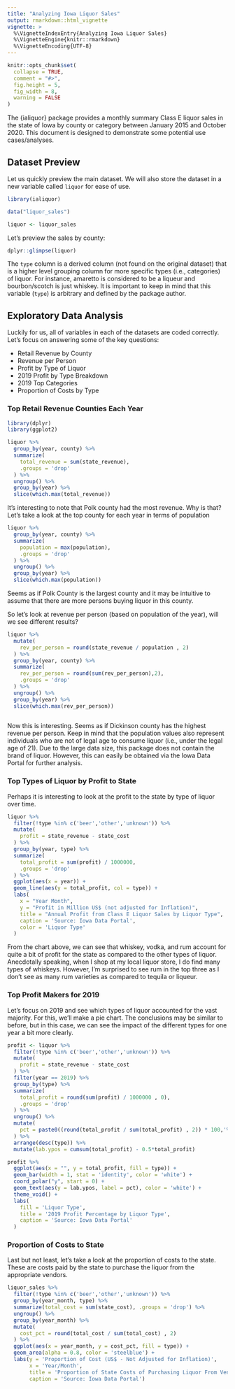 ```yaml
---
title: "Analyzing Iowa Liquor Sales"
output: rmarkdown::html_vignette
vignette: >
  %\VignetteIndexEntry{Analyzing Iowa Liquor Sales}
  %\VignetteEngine{knitr::rmarkdown}
  %\VignetteEncoding{UTF-8}
---
```


```r
knitr::opts_chunk$set(
  collapse = TRUE,
  comment = "#>",
  fig.height = 5,
  fig_width = 8,
  warning = FALSE
)
```

The {ialiquor} package provides a monthly summary Class E liquor sales in the state of Iowa by county or category between January 2015 and October 2020. This document is designed to demonstrate some potential use cases/analyses.

## Dataset Preview

Let us quickly preview the main dataset. We will also store the dataset in a new variable called `liquor` for ease of use.

```r
library(ialiquor)

data("liquor_sales")

liquor <- liquor_sales
```

Let's preview the sales by county:

```r

dplyr::glimpse(liquor)

```

The `type` column is a derived column (not found on the original dataset) that is a higher level grouping column for more specific types (i.e., categories) of liquor. For instance, amaretto is considered to be a liqueur and bourbon/scotch is just whiskey. It is important to keep in mind that this variable (`type`) is arbitrary and defined by the package author.

## Exploratory Data Analysis

Luckily for us, all of variables in each of the datasets are coded correctly. Let's focus on answering some of the key questions:

- Retail Revenue by County
- Revenue per Person
- Profit by Type of Liquor
- 2019 Profit by Type Breakdown
- 2019 Top Categories
- Proportion of Costs by Type

### Top Retail Revenue Counties Each Year


```r

library(dplyr)
library(ggplot2)

liquor %>%
  group_by(year, county) %>%
  summarize(
    total_revenue = sum(state_revenue),
    .groups = 'drop'
  ) %>%
  ungroup() %>%
  group_by(year) %>%
  slice(which.max(total_revenue))

```

It's interesting to note that Polk county had the most revenue. Why is that? Let's take a look at the top county for each year in terms of population

```r
liquor %>%
  group_by(year, county) %>%
  summarize(
    population = max(population),
    .groups = 'drop'
  ) %>%
  ungroup() %>%
  group_by(year) %>%
  slice(which.max(population))
```

Seems as if Polk County is the largest county and it may be intuitive to assume that there are more persons buying liquor in this county.

So let's look at revenue per person (based on population of the year), will we see different results?

```r
liquor %>%
  mutate(
    rev_per_person = round(state_revenue / population , 2)
  ) %>%
  group_by(year, county) %>%
  summarize(
    rev_per_person = round(sum(rev_per_person),2),
    .groups = 'drop'
  ) %>%
  ungroup() %>%
  group_by(year) %>%
  slice(which.max(rev_per_person))
  
```

Now this is interesting. Seems as if Dickinson county has the highest revenue per person. Keep in mind that the population values also represent individuals who are not of legal age to consume liquor (i.e., under the legal age of 21). Due to the large data size, this package does not contain the brand of liquor. However, this can easily be obtained via the Iowa Data Portal for further analysis.

### Top Types of Liquor by Profit to State

Perhaps it is interesting to look at the profit to the state by type of liquor over time.

```r
liquor %>%
  filter(!type %in% c('beer','other','unknown')) %>%
  mutate(
    profit = state_revenue - state_cost
  ) %>%
  group_by(year, type) %>%
  summarize(
    total_profit = sum(profit) / 1000000,
    .groups = 'drop'
  ) %>%
  ggplot(aes(x = year)) +
  geom_line(aes(y = total_profit, col = type)) +
  labs(
    x = "Year Month", 
    y = "Profit in Million US$ (not adjusted for Inflation)", 
    title = "Annual Profit from Class E Liquor Sales by Liquor Type",
    caption = 'Source: Iowa Data Portal',
    color = 'Liquor Type'
  )
```

From the chart above, we can see that whiskey, vodka, and rum account for quite a bit of profit for the state as compared to the other types of liquor. Anecdotally speaking, when I shop at my local liquor store, I do find many types of whiskeys. However, I'm surprised to see rum in the top three as I don't see as many rum varieties as compared to tequila or liqueur.

### Top Profit Makers for 2019

Let's focus on 2019 and see which types of liquor accounted for the vast majority. For this, we'll make a pie chart. The conclusions may be similar to before, but in this case, we can see the impact of the different types for one year a bit more clearly.

```r
profit <- liquor %>%
  filter(!type %in% c('beer','other','unknown')) %>%
  mutate(
    profit = state_revenue - state_cost
  ) %>%
  filter(year == 2019) %>%
  group_by(type) %>%
  summarize(
    total_profit = round(sum(profit) / 1000000 , 0),
    .groups = 'drop'
  ) %>%
  ungroup() %>%
  mutate(
    pct = paste0((round(total_profit / sum(total_profit) , 2)) * 100,'%')
  ) %>%
  arrange(desc(type)) %>%
  mutate(lab.ypos = cumsum(total_profit) - 0.5*total_profit)

profit %>%
  ggplot(aes(x = "", y = total_profit, fill = type)) +
  geom_bar(width = 1, stat = 'identity', color = 'white') +
  coord_polar("y", start = 0) +
  geom_text(aes(y = lab.ypos, label = pct), color = 'white') +
  theme_void() +
  labs(
    fill = 'Liquor Type',
    title = '2019 Profit Percentage by Liquor Type',
    caption = 'Source: Iowa Data Portal'
  )

```


### Proportion of Costs to State

Last but not least, let’s take a look at the proportion of costs to the state. These are costs paid by the state to purchase the liquor from the appropriate vendors.

```r
liquor_sales %>%
  filter(!type %in% c('beer','other','unknown')) %>%
  group_by(year_month, type) %>%
  summarize(total_cost = sum(state_cost), .groups = 'drop') %>%
  ungroup() %>%
  group_by(year_month) %>%
  mutate(
    cost_pct = round(total_cost / sum(total_cost) , 2)
  ) %>%
  ggplot(aes(x = year_month, y = cost_pct, fill = type)) +
  geom_area(alpha = 0.8, color = 'steelblue') +
  labs(y = 'Proportion of Cost (US$ - Not Adjusted for Inflation)',
       x = 'Year/Month',
       title = 'Proportion of State Costs of Purchasing Liquor From Vendors',
       caption = 'Source: Iowa Data Portal')
```

